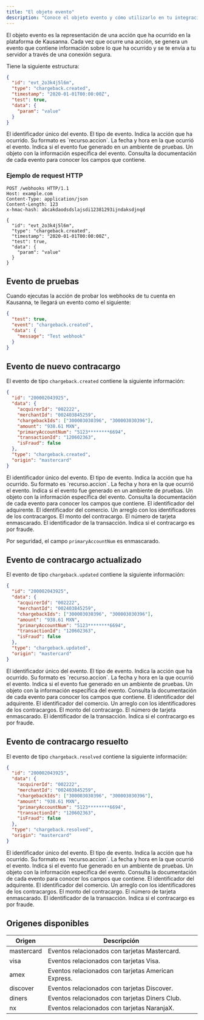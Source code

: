 ```yaml
---
title: "El objeto evento"
description: "Conoce el objeto evento y cómo utilizarlo en tu integración"
---
```


El objeto evento es la representación de una acción que ha ocurrido en la plataforma de Kausanna. Cada vez que ocurre una acción, se genera un evento que contiene información sobre lo que ha ocurrido y se te envía a tu servidor a través de una conexión segura.

Tiene la siguiente estructura:

```json
{
  "id": "evt_2o3k4j5l6m",
  "type": "chargeback.created",
  "timestamp": "2020-01-01T00:00:00Z",
  "test": true,
  "data": {
    "param": "value"
  }
}
```

<ParamField path="id" type="string">
  El identificador único del evento.
</ParamField>

<ParamField path="type" type="string">
  El tipo de evento. Indica la acción que ha ocurrido. Su formato es `recurso.accion`.
</ParamField>

<ParamField path="timestamp" type="string">
  La fecha y hora en la que ocurrió el evento.
</ParamField>

<ParamField path="test" type="boolean">
  Indica si el evento fue generado en un ambiente de pruebas.
</ParamField>

<ParamField path="data" type="object">
  Un objeto con la información específica del evento. Consulta la documentación de cada evento para
  conocer los campos que contiene.
</ParamField>

### Ejemplo de request HTTP

```http
POST /webhooks HTTP/1.1
Host: example.com
Content-Type: application/json
Content-Length: 123
x-hmac-hash: abcakdaodsdslajsdi12381293ijndaksdjnqd

{
  "id": "evt_2o3k4j5l6m",
  "type": "chargeback.created",
  "timestamp": "2020-01-01T00:00:00Z",
  "test": true,
  "data": {
    "param": "value"
  }
}
```

## Evento de pruebas

Cuando ejecutas la acción de probar los webhooks de tu cuenta en Kausanna, te llegará un evento como el siguiente:

```json
{
  "test": true,
  "event": "chargeback.created",
  "data": {
    "message": "Test webhook"
  }
}
```

## Evento de nuevo contracargo

El evento de tipo `chargeback.created` contiene la siguiente información:

```json
{
  "id": "200002043925",
  "data": {
    "acquirerId": "002222",
    "merchantId": "002403845259",
    "chargebackIds": ["300003030396", "300003030396"],
    "amount": "938.61 MXN",
    "primaryAccountNum": "5123********6694",
    "transactionId": "120602363",
    "isFraud": false
  },
  "type": "chargeback.created",
  "origin": "mastercard"
}
```

<ParamField path="id" type="string">
  El identificador único del evento.
</ParamField>

<ParamField path="type" type="string">
  El tipo de evento. Indica la acción que ha ocurrido. Su formato es `recurso.accion`.
</ParamField>

<ParamField path="timestamp" type="string">
  La fecha y hora en la que ocurrió el evento.
</ParamField>

<ParamField path="test" type="boolean">
  Indica si el evento fue generado en un ambiente de pruebas.
</ParamField>

<ParamField path="data" type="object">
  Un objeto con la información específica del evento. Consulta la documentación de cada evento para
  conocer los campos que contiene.
</ParamField>

<ParamField path="data.acquirerId" type="string">
  El identificador del adquirente.
</ParamField>

<ParamField path="data.merchantId" type="string">
  El identificador del comercio.
</ParamField>

<ParamField path="data.chargebackIds" type="array">
  Un arreglo con los identificadores de los contracargos.
</ParamField>

<ParamField path="data.amount" type="string">
  El monto del contracargo.
</ParamField>

<ParamField path="data.primaryAccountNum" type="string">
  El número de tarjeta enmascarado.
</ParamField>

<ParamField path="data.transactionId" type="string">
  El identificador de la transacción.
</ParamField>

<ParamField path="data.isFraud" type="boolean">
  Indica si el contracargo es por fraude.
</ParamField>

<Info>Por seguridad, el campo `primaryAccountNum` es enmascarado.</Info>

## Evento de contracargo actualizado

El evento de tipo `chargeback.updated` contiene la siguiente información:

```json
{
  "id": "200002043925",
  "data": {
    "acquirerId": "002222",
    "merchantId": "002403845259",
    "chargebackIds": ["300003030396", "300003030396"],
    "amount": "938.61 MXN",
    "primaryAccountNum": "5123********6694",
    "transactionId": "120602363",
    "isFraud": false
  },
  "type": "chargeback.updated",
  "origin": "mastercard"
}
```

<ParamField path="id" type="string">
  El identificador único del evento.
</ParamField>

<ParamField path="type" type="string">
  El tipo de evento. Indica la acción que ha ocurrido. Su formato es `recurso.accion`.
</ParamField>

<ParamField path="timestamp" type="string">
  La fecha y hora en la que ocurrió el evento.
</ParamField>

<ParamField path="test" type="boolean">
  Indica si el evento fue generado en un ambiente de pruebas.
</ParamField>

<ParamField path="data" type="object">
  Un objeto con la información específica del evento. Consulta la documentación de cada evento para
  conocer los campos que contiene.
</ParamField>

<ParamField path="data.acquirerId" type="string">
  El identificador del adquirente.
</ParamField>

<ParamField path="data.merchantId" type="string">
  El identificador del comercio.
</ParamField>

<ParamField path="data.chargebackIds" type="array">
  Un arreglo con los identificadores de los contracargos.
</ParamField>

<ParamField path="data.amount" type="string">
  El monto del contracargo.
</ParamField>

<ParamField path="data.primaryAccountNum" type="string">
  El número de tarjeta enmascarado.
</ParamField>

<ParamField path="data.transactionId" type="string">
  El identificador de la transacción.
</ParamField>

<ParamField path="data.isFraud" type="boolean">
  Indica si el contracargo es por fraude.
</ParamField>

## Evento de contracargo resuelto

El evento de tipo `chargeback.resolved` contiene la siguiente información:

```json
{
  "id": "200002043925",
  "data": {
    "acquirerId": "002222",
    "merchantId": "002403845259",
    "chargebackIds": ["300003030396", "300003030396"],
    "amount": "938.61 MXN",
    "primaryAccountNum": "5123********6694",
    "transactionId": "120602363",
    "isFraud": false
  },
  "type": "chargeback.resolved",
  "origin": "mastercard"
}
```

<ParamField path="id" type="string">
  El identificador único del evento.
</ParamField>

<ParamField path="type" type="string">
  El tipo de evento. Indica la acción que ha ocurrido. Su formato es `recurso.accion`.
</ParamField>

<ParamField path="timestamp" type="string">
  La fecha y hora en la que ocurrió el evento.
</ParamField>

<ParamField path="test" type="boolean">
  Indica si el evento fue generado en un ambiente de pruebas.
</ParamField>

<ParamField path="data" type="object">
  Un objeto con la información específica del evento. Consulta la documentación de cada evento para
  conocer los campos que contiene.
</ParamField>

<ParamField path="data.acquirerId" type="string">
  El identificador del adquirente.
</ParamField>

<ParamField path="data.merchantId" type="string">
  El identificador del comercio.
</ParamField>

<ParamField path="data.chargebackIds" type="array">
  Un arreglo con los identificadores de los contracargos.
</ParamField>

<ParamField path="data.amount" type="string">
  El monto del contracargo.
</ParamField>

<ParamField path="data.primaryAccountNum" type="string">
  El número de tarjeta enmascarado.
</ParamField>

<ParamField path="data.transactionId" type="string">
  El identificador de la transacción.
</ParamField>

<ParamField path="data.isFraud" type="boolean">
  Indica si el contracargo es por fraude.
</ParamField>

## Origenes disponibles

| Origen     | Descripción                                         |
| ---------- | --------------------------------------------------- |
| mastercard | Eventos relacionados con tarjetas Mastercard.       |
| visa       | Eventos relacionados con tarjetas Visa.             |
| amex       | Eventos relacionados con tarjetas American Express. |
| discover   | Eventos relacionados con tarjetas Discover.         |
| diners     | Eventos relacionados con tarjetas Diners Club.      |
| nx         | Eventos relacionados con tarjetas NaranjaX.         |

